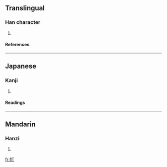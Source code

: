 ==Translingual==
===Han character===
{{Han char|rn=50|rad=巾|as=02|sn=5|four=4122<sub>0</sub>|canj=中月一弓 (LBMN)}}
# {{defn|Han|sort=巾02}}
====References====
{{Han ref|kx=0328.081|dkj=08781|dj=0634.010|hdz=10728.040|uh=5E04|ud=24068|bh=C978|bd=51576}}
----
==Japanese==
===Kanji===
{{ja-kanji|grade=|rs=巾02}}
# {{defn|Japanese}} 
====Readings====
{{ja-readings|on=[[てい]] (tei), [[ちゃう]] (chau)|kun=}}
----
==Mandarin==
===Hanzi===
{{cmn-hanzi|pin=[[dīng]] (ding1)|wg=ting<sup>1</sup>}}
# {{defn|Mandarin}}

[[fr:帄]]